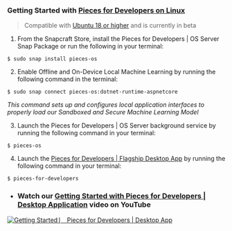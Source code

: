 ### Getting Started with <a href="{{ links.website.pfd_linux_install }}">Pieces for Developers on Linux</a>
> Compatible with <a href="{{ links.installation.ubuntu_versions }}">Ubuntu 18 or higher</a> and is currently in beta
1. From the Snapcraft Store, install the Pieces for Developers | OS Server Snap Package or run the following in your terminal:
```shell
$ sudo snap install pieces-os
```

2. Enable Offline and On-Device Local Machine Learning by running the following command in the terminal:
```shell
$ sudo snap connect pieces-os:dotnet-runtime-aspnetcore
```
_This command sets up and configures local application interfaces to properly load our Sandboxed and Secure Machine Learning Model_

3. Launch the Pieces for Developers | OS Server background service by running the following command in your terminal:
```shell
$ pieces-os
```

4. Launch the <a href="{{ links.website.home }}">Pieces for Developers | Flagship Desktop App</a> by running the following command in your terminal:
```shell
$ pieces-for-developers
```

- ### Watch our <a href="{{ links.videos.getting_started_desktop }}">Getting Started with Pieces for Developers | Desktop Application</a> video on YouTube
[![Getting Started ⎸ Pieces for Developers | Desktop App](https://storage.googleapis.com/pieces_static_resources/pfd_wiki/MEET_PIECES.png)](https://youtu.be/bczfW9wk8Bo)